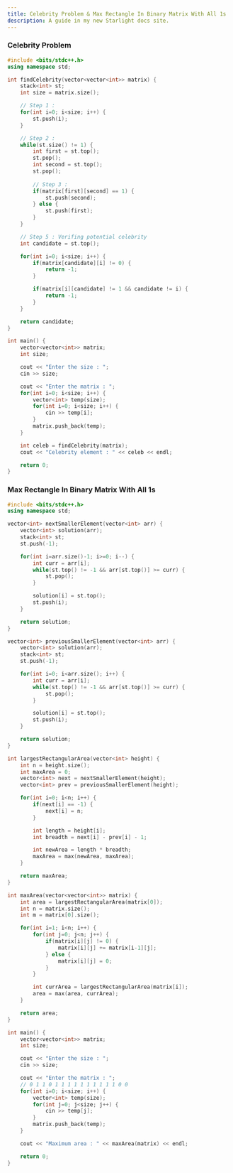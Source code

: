 ```yaml
---
title: Celebrity Problem & Max Rectangle In Binary Matrix With All 1s
description: A guide in my new Starlight docs site.
---
```


### Celebrity Problem 
```c++
#include <bits/stdc++.h>
using namespace std;

int findCelebrity(vector<vector<int>> matrix) {
    stack<int> st;
    int size = matrix.size();

    // Step 1 :
    for(int i=0; i<size; i++) {
        st.push(i);
    }

    // Step 2 :
    while(st.size() != 1) {
        int first = st.top();
        st.pop();
        int second = st.top();
        st.pop();
        
        // Step 3 :
        if(matrix[first][second] == 1) {
            st.push(second);
        } else {
            st.push(first);
        }
    }

    // Step 5 : Verifing potential celebrity
    int candidate = st.top();

    for(int i=0; i<size; i++) {
        if(matrix[candidate][i] != 0) {
            return -1;
        }

        if(matrix[i][candidate] != 1 && candidate != i) {
            return -1;
        }
    }

    return candidate;
}

int main() {
    vector<vector<int>> matrix;
    int size;

    cout << "Enter the size : ";
    cin >> size;

    cout << "Enter the matrix : ";
    for(int i=0; i<size; i++) {
        vector<int> temp(size);
        for(int i=0; i<size; i++) {
            cin >> temp[i];
        }
        matrix.push_back(temp);
    }

    int celeb = findCelebrity(matrix);
    cout << "Celebrity element : " << celeb << endl;

    return 0;
}
```

### Max Rectangle In Binary Matrix With All 1s
```c++
#include <bits/stdc++.h>
using namespace std;

vector<int> nextSmallerElement(vector<int> arr) {
    vector<int> solution(arr);
    stack<int> st;
    st.push(-1);

    for(int i=arr.size()-1; i>=0; i--) {
        int curr = arr[i];
        while(st.top() != -1 && arr[st.top()] >= curr) {
            st.pop();
        }

        solution[i] = st.top();
        st.push(i);
    }

    return solution;
}

vector<int> previousSmallerElement(vector<int> arr) {
    vector<int> solution(arr);
    stack<int> st;
    st.push(-1);

    for(int i=0; i<arr.size(); i++) {
        int curr = arr[i];
        while(st.top() != -1 && arr[st.top()] >= curr) {
            st.pop();
        }

        solution[i] = st.top();
        st.push(i);
    }

    return solution;
}

int largestRectangularArea(vector<int> height) {
    int n = height.size();
    int maxArea = 0;
    vector<int> next = nextSmallerElement(height);
    vector<int> prev = previousSmallerElement(height);

    for(int i=0; i<n; i++) {
        if(next[i] == -1) {
            next[i] = n;
        }

        int length = height[i];
        int breadth = next[i] - prev[i] - 1; 

        int newArea = length * breadth;
        maxArea = max(newArea, maxArea);
    }

    return maxArea;
}

int maxArea(vector<vector<int>> matrix) {
    int area = largestRectangularArea(matrix[0]);
    int n = matrix.size();
    int m = matrix[0].size();

    for(int i=1; i<n; i++) {
        for(int j=0; j<n; j++) {
            if(matrix[i][j] != 0) {
                matrix[i][j] += matrix[i-1][j];
            } else {
                matrix[i][j] = 0;
            }
        }

        int currArea = largestRectangularArea(matrix[i]);
        area = max(area, currArea);
    }

    return area;
}

int main() {
    vector<vector<int>> matrix;
    int size;

    cout << "Enter the size : ";
    cin >> size;

    cout << "Enter the matrix : ";
    // 0 1 1 0 1 1 1 1 1 1 1 1 1 1 0 0
    for(int i=0; i<size; i++) {
        vector<int> temp(size);
        for(int j=0; j<size; j++) {
            cin >> temp[j];
        }
        matrix.push_back(temp);
    }

    cout << "Maximum area : " << maxArea(matrix) << endl;

    return 0;
}
```